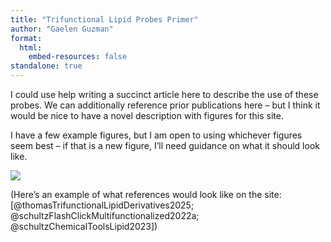 ```yaml
---
title: "Trifunctional Lipid Probes Primer"
author: "Gaelen Guzman"
format: 
  html:
    embed-resources: false
standalone: true
---
```


I could use help writing a succinct article here to describe the use of these probes. We can additionally reference prior publications here -- but I think it would be nice to have a novel description with figures for this site.

I have a few example figures, but I am open to using whichever figures seem best -- if that is a new figure, I'll need guidance on what it should look like.

:::{.border}
![](SiteFigures/BaselineProteomics_ExperimentalDesign.png){group="Overview_gallery"}
:::

\br

(Here's an example of what references would look like on the site: [@thomasTrifunctionalLipidDerivatives2025; @schultzFlashClickMultifunctionalized2022a; @schultzChemicalToolsLipid2023])